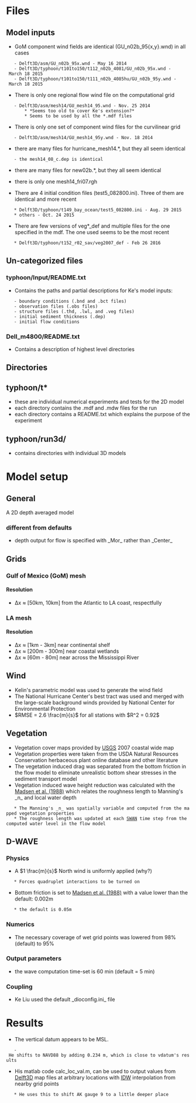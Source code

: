 = Files =
== Model inputs ==
* GoM component wind fields are identical (GU_n02b_95{x,y}.wnd) in all cases
	- Delft3D/asm/GU_n02b_95x.wnd - May 16 2014
	- Delft3D/typhoon/t101to150/t112_n02b_4081/GU_n02b_95x.wnd - March 18 2015
	- Delft3D/typhoon/t101to150/t111_n02b_4085hu/GU_n02b_95y.wnd - March 18 2015

* There is only one regional flow wind file on the computational grid
	- Delft3D/asm/mesh14/GU_mesh14_95.wnd - Nov. 25 2014
		* *Seems too old to cover Ke's extension?*
		* Seems to be used by all the *.mdf files

* There is only one set of component wind files for the curvilinear grid
	- Delft3D/asm/mesh14/GU_mesh14_95y.wnd - Nov. 18 2014

* there are many files for hurricane_mesh14.*, but they all seem identical
	- the mesh14_08_c.dep is identical

* there are many files for new02b.*, but they all seem identical

* there is only one mesh14_fri07.rgh

* There are 4 initial condition files (test5_082800.ini). Three of them are identical and more recent
	* Delft3D/typhoon/t149_bay_ocean/test5_082800.ini - Aug. 29 2015
	* others - Oct. 24 2015

* There are few versions of veg*_def and multiple files for the one specified in the mdf. The one used seems to be the most recent
	* Delft3D/typhoon/t152_r02_sav/veg2007_def - Feb 26 2016



== Un-categorized files ==
=== typhoon/Input/README.txt ===
* Contains the paths and partial descriptions for Ke's model inputs:
	- boundary conditions (.bnd and .bct files)
	- observation files (.obs files)
	- structure files (.thd, .lwl, and .veg files)
	- initial sediment thickness (.dep)
	- initial flow conditions

=== Dell_m4800/README.txt ===
* Contains a description of highest level directories

== Directories ==
== typhoon/t* ==
* these are individual numerical experiments and tests for the 2D model
* each directory contains the .mdf and .mdw files for the run
* each directory contains a README.txt which explains the purpose of the experiment

== typhoon/run3d/ ==
* contains directories with individual 3D models

= Model setup =
== General ==
A 2D depth averaged model
=== different from defaults ===
* depth output for flow is specified with _Mor_ rather than _Center_

== Grids ==
=== Gulf of Mexico (GoM) mesh ===
==== Resolution ====
* Δx ≈ [50km, 10km] from the Atlantic to LA coast, respectfully

=== LA mesh ===
==== Resolution ====
* Δx ≈ [1km - 3km] near continental shelf
* Δx ≈ [200m - 300m] near coastal wetlands
* Δx ≈ [60m - 80m] near across the Mississippi River

== Wind ==
* Kelin's parametric model was used to generate the wind field
* The National Hurricane Center's best tract was used and merged with the large-scale background winds provided by National Center for Environmental Protection
* $RMSE = 2.6 \frac{m}{s}$ for all stations with $R^2 = 0.92$

== Vegetation ==
* Vegetation cover maps provided by [[USGS]] 2007 coastal wide map
* Vegetation properties were taken from the USDA Natural Resources Conservation herbaceous plant online database and other literature
* The vegetation induced drag was separated from the bottom friction in the flow model to eliminate unrealistic bottom shear stresses in the sediment transport model
* Vegetation induced wave height reduction was calculated with the [[Madsen et al. (1988)]] which relates the roughness length to Manning's _n_ and local water depth
	* The Manning's _n_ was spatially variable and computed from the mapped vegetation properties
	* The roughness length was updated at each [[SWAN]] time step from the computed water level in the flow model

== D-WAVE ==
=== Physics ===
* A $1 \frac{m}{s}$ North wind is uniformly applied (why?)
	* Forces quadruplet interactions to be turned on
* Bottom friction is set to [[Madsen et al. (1988)]] with a value lower than the default: 0.002m
	* the default is 0.05m

=== Numerics ===
* The necessary coverage of wet grid points was lowered from 98% (default) to 95%

=== Output parameters ===
* the wave computation time-set is 60 min (default = 5 min)

=== Coupling ===
* Ke Liu used the default _dioconfig.ini_ file

= Results =
* The vertical datum appears to be MSL.
	- He shifts to NAVD88 by adding 0.234 m, which is close to vdatum's results
* His matlab code calc_loc_val.m, can be used to output values from [[Delft3D]] map files at arbitrary locations with [[IDW]] interpolation from nearby grid points
	* He uses this to shift AK gauge 9 to a little deeper place
